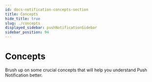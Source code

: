 ```yaml
---
id: docs-notification-concepts-section
title: Concepts
hide_title: true
slug: ./concepts
displayed_sidebar: pushNotificationSidebar
sidebar_position: 94
---
```


# Concepts

Brush up on some crucial concepts that will help you understand Push Notification better.

<head>
  <title>Concept Section | Push Notification | Push Documentation</title>
</head>


<DocCardList />
